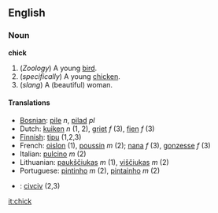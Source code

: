 ==English==
===Noun===
'''chick'''

#(''Zoology'') A young [[bird]].
#(''specifically'') A young [[chicken]].
#(''slang'') A (beautiful) woman.

====Translations====
*[[Bosnian]]: [[pile]] ''n'', [[pilad]] ''pl''
*Dutch: [[kuiken]] ''n'' (1, 2), [[griet]] ''f'' (3), [[fien]] ''f'' (3)
*[[Finnish]]: [[tipu]] (1,2,3)
*French: [[oislon]] (1), [[poussin]] ''m'' (2); [[nana]] ''f'' (3), [[gonzesse]] ''f'' (3)
*Italian: [[pulcino]] ''m'' (2)
*Lithuanian: [[paukščiukas]] ''m'' (1), [[viščiukas]] ''m'' (2)
*Portuguese: [[pintinho]] ''m'' (2), [[pintainho]] ''m'' (2)
*{{tr}}: [[civciv]] (2,3)

[[it:chick]]